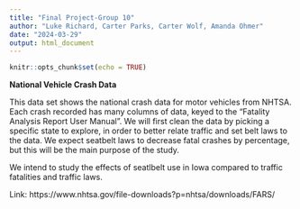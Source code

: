 ```yaml
---
title: "Final Project-Group 10"
author: "Luke Richard, Carter Parks, Carter Wolf, Amanda Ohmer"
date: "2024-03-29"
output: html_document
---
```


```r
knitr::opts_chunk$set(echo = TRUE)
```

**National Vehicle Crash Data**


This data set shows the national crash data for motor vehicles from NHTSA. Each crash recorded has many columns of data, keyed to the "Fatality Analysis Report User Manual". We will first clean the data by picking a specific state to explore, in order to better relate traffic and set belt laws to the data. We expect seatbelt laws to decrease fatal crashes by percentage, but this will be the main purpose of the study.

We intend to study the effects of seatlbelt use in Iowa compared to traffic fatalities and traffic laws.

Link: https://www.nhtsa.gov/file-downloads?p=nhtsa/downloads/FARS/
